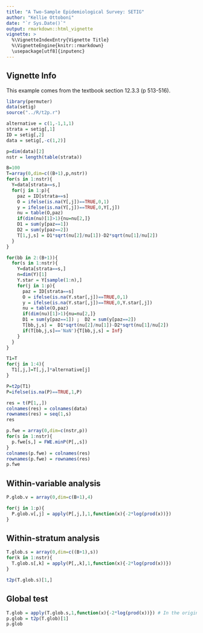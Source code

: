 ```yaml
---
title: "A Two-Sample Epidemiological Survey: SETIG"
author: "Kellie Ottoboni"
date: "`r Sys.Date()`"
output: rmarkdown::html_vignette
vignette: >
  %\VignetteIndexEntry{Vignette Title}
  %\VignetteEngine{knitr::rmarkdown}
  \usepackage[utf8]{inputenc}
---
```



## Vignette Info

This example comes from the textbook section 12.3.3 (p 513-516).

```r
library(permuter)
data(setig)
source("../R/t2p.r")
```

```r
alternative = c(1,-1,1,1)
strata = setig[,1]
ID = setig[,2]
data = setig[,-c(1,2)]

p=dim(data)[2]
nstr = length(table(strata))

B=100
T=array(0,dim=c((B+1),p,nstr))
for(s in 1:nstr){
  Y=data[strata==s,]
  for(j in 1:p){
    paz = ID[strata==s]
    O = ifelse(is.na(Y[,j])==TRUE,0,1)
    y = ifelse(is.na(Y[,j])==TRUE,0,Y[,j])
    nu = table(O,paz)
    if(dim(nu)[1]>1){nu=nu[2,]}
    D1 = sum(y[paz==1])
    D2 = sum(y[paz==2])
    T[1,j,s] = D1*sqrt(nu[2]/nu[1])-D2*sqrt(nu[1]/nu[2])
  }
}

for(bb in 2:(B+1)){
  for(s in 1:nstr){
    Y=data[strata==s,]
    n=dim(Y)[1]
    Y.star = Y[sample(1:n),]
    for(j in 1:p){
      paz = ID[strata==s]
      O = ifelse(is.na(Y.star[,j])==TRUE,0,1)
      y = ifelse(is.na(Y.star[,j])==TRUE,0,Y.star[,j])
      nu = table(O,paz)
      if(dim(nu)[1]>1){nu=nu[2,]}
      D1 = sum(y[paz==1]) ;  D2 = sum(y[paz==2])
      T[bb,j,s] =  D1*sqrt(nu[2]/nu[1])-D2*sqrt(nu[1]/nu[2])
      if(T[bb,j,s]=='NaN'){T[bb,j,s] = Inf}
    }
  }
}

T1=T
for(j in 1:4){
  T1[,j,]=T[,j,]*alternative[j]
}

P=t2p(T1)
P=ifelse(is.na(P)==TRUE,1,P)

res = t(P[1,,])
colnames(res) = colnames(data)
rownames(res) = seq(1,s)
res

p.fwe = array(0,dim=c(nstr,p))
for(s in 1:nstr){
  p.fwe[s,] = FWE.minP(P[,,s])
}
colnames(p.fwe) = colnames(res)
rownames(p.fwe) = rownames(res)
p.fwe
```

## Within-variable analysis
```r
P.glob.v = array(0,dim=c(B+1),4)

for(j in 1:p){
  P.glob.v[,j] = apply(P[,j,],1,function(x){-2*log(prod(x))})
}
```

## Within-stratum analysis
```r
T.glob.s = array(0,dim=c((B+1),s))
for(k in 1:nstr){
  T.glob.s[,k] = apply(P[,,k],1,function(x){-2*log(prod(x))})
}

t2p(T.glob.s)[1,]
```

## Global test
```r
T.glob = apply(T.glob.s,1,function(x){-2*log(prod(x))}) # In the original script, this says apply(P.glob.s,....) but P.glob.s does not exist
p.glob = t2p(T.glob)[1]
p.glob
```